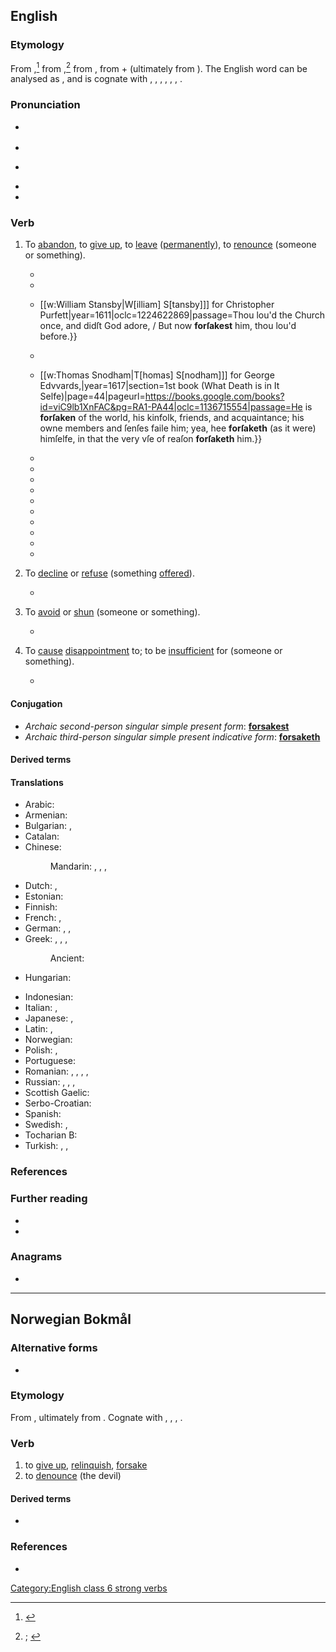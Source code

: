 ==English==
{{was wotd|2021|February|9}}

===Etymology===
{{root|en|ine-pro|*pro-|*seh₂g-}}
From {{inh|en|enm|forsaken|t=to abandon, desert, repudiate, withdraw allegiance from; to deny, reject, shun; to betray; to divorce (a spouse); to disown; to be false to (one's nature, vows, etc.; to give up, renounce, surrender; to discard; to omit; to decline, refuse, reject; to avoid, escape; to cease, desist; to evade, neglect; to contradict, refute; to depart, leave; to become detached, separate}}{{nb...|forsak, forsake, fursake, (Southern England) vorsake|otherforms=1}},<ref>{{R:MED Online|entry=forsāken|pos=v|id=MED17117}}</ref> from {{inh|en|ang|forsacan|t=to oppose; to give up, renounce; to decline, refuse}},<ref>{{R:OED Online|pos=v|id=73585|date=1897|nodot=1}}; {{R:Lexico|pos=v}}</ref> from {{inh|en|gem-pro|*frasakaną|t=to forsake, renounce}}, from {{m|gem-pro|*fra-|pos={{glossary|prefix}} meaning ‘away, off’}} + {{m|gem-pro|*sakaną|t=to charge; to dispute}} (ultimately from {{der|en|ine-pro|*seh₂g-|t=to seek out}}). The English word can be analysed as {{prefix|en|for|sake}}, and is cognate with {{cog|da|forsage|t=to give up}}, {{cog|nl|verzaken|t=to renounce, forsake}}, {{cog|got|𐍃𐌰𐌺𐌰𐌽|t=to quarrel; to rebuke}}, {{cog|gmh|versachen|t=to deny}}, {{cog|no|forsake|t=to give up, renounce}}, {{cog|sv|försaka|t=to be without, give up}}, {{cog|fy|fersaakje}}.

===Pronunciation===
* {{a|RP}} {{IPA|en|/fɔːˈseɪk/|/fə-/}}
* {{audio|en|LL-Q1860 (eng)-Vealhurl-forsake.wav|Audio (RP)}}
* {{a|GA}} {{IPA|en|/fɔɹˈseɪk/}}
* {{rhymes|en|eɪk}}
* {{hyphenation|en|for|sake}}

===Verb===
{{en-verb|forsakes|forsaking|forsook|forsaken}}

# {{lb|en|transitive}} To [[abandon#Verb|abandon]], to [[give up]], to [[leave#Verb|leave]] ([[permanently]]), to [[renounce]] (someone or something).
#* {{RQ:Book of Common Prayer|chapter=Of the Administracion of Publyke Baptisme to be Used in the Churche|url=https://archive.org/details/bookeofcommonpra00chur_1/page/n311/mode/1up|passage=Doeſt thou '''forſake''' the deuill and all his workes? / Aunſwere. I '''forſake''' them.}}
#* {{RQ:Shakespeare Lucrece|page=16|passage=Such hazard now muſt doting {{smallcaps|Tarqvin}} make, / Pawning his honor to obtaine his luſt, / And for himſelfe, himſelfe he muſt '''forſake'''.}}
#* {{quote-book|en|author=Richard Brathwayte [''i.e.'', {{w|Richard Brathwait}}]|chapter=The Third Sonet|chapterurl=https://books.google.com/books?id=OhQzAQAAMAAJ&pg=PP97|title=The Golden Fleece.{{nb...|VVhereto bee Annexed Two Elogies, Entitled Narcissvs Change. And Æsons Dotage.}}|location=London|publisher={{...|Printed by}} [[w:William Stansby|W[illiam] S[tansby]]] for Christopher Purfett{{nb...|dwelling in Holborne, neer Staple Inne.}}|year=1611|oclc=1224622869|passage=Thou lou'd the Church once, and didſt God adore, / But now '''forſakest''' him, thou lou'd before.}}
#* {{RQ:King James Version|Matthew|27|46|page=1255|column=1|passage=And about the ninth houre, [[w:Jesus|Jeſus]] cried with a loud voyce, ſaying, ''Eli, Eli, lamaſabachthani'', that is to ſay, My God, my God, why haſt thou '''forſaken''' mee?}}
#* {{quote-book|en|author=John Moore|chapter=Of the Miserable Life, and Wretched State of Man, by the Meanes of Sinne and Death|title=A Mappe of Mans Mortalitie.{{nb...|Clearely Manifesting the Originall of Death, with the Nature, Fruits, and Effects thereof, both to the Vnregenerate, and Elect Children of God. Diuided into Three Bookes, and Published for the Furtherance of the Wise in Practise, the Humbling of the Strong in Conceit, and for the Comfort and Confirmation of Weake Christians, against the Combat of Death, that They may Wisely and Seasonably be Prepared against the Same. Whereunto are Annexed Two Consolatory Sermons, for Afflicted Christians, in Their Greatest Conflicts.}}|location={{...|Printed by}} [[w:Thomas Snodham|T[homas] S[nodham]]] for George Edvvards,{{nb...|and are to be sold at the signe of the Greyhound in Paules Church-yard.}}|year=1617|section=1st book (What Death is in It Selfe)|page=44|pageurl=https://books.google.com/books?id=viC9lb1XnFAC&pg=RA1-PA44|oclc=1136715554|passage=He is '''forſaken''' of the world, his kinfolk, friends, and acquaintance; his owne members and ſenſes faile him; yea, hee '''forſaketh''' (as it were) himſelfe, in that the very vſe of reaſon '''forſaketh''' him.}}
#* {{RQ:Prior Poetical Works|volume=I|poem=Henry and Emma|page=246|passage=Let Prudence yet obſtruct thy venturous way; / And take good heed, what men will think and ſay: / That beauteous Emma vagrant courſes took; / Her father's houſe and civil life '''forſook'''; / That, full of youthful blood, and fond of man; / She to the wood-land with an exile ran.}}
#* {{RQ:Bailey Dictionary|edition=3rd|entry=To ABANDON|noformat=yes|url=https://archive.org/details/universaletymolo00bailuoft/page/n20/mode/1up|passage=To ABANDON [...] to '''forſake''' utterly, to caſt off; to give up ones ſelf wholly to any prevailing Paſſion or Vice.}}
#* {{RQ:Cowper Poems|title=Hope|page=176|passage=That conſcience there performs her proper part, / And writes a doomſday ſentence on his heart; / '''Forſaking''', and '''forſaken''' of all friends, / He now perceives where earthly pleaſure ends, [...]}}
#* {{quote-journal|en|author=Richard Oastler|authorlink=Richard Oastler|journal=The Fleet Papers; Being Letters to {{w|Thomas Thornhill}}, Esq.{{nb...|of Riddlesworth, in the County of Norfolk}}; from Richard Oastler,{{nb...|His Prisoner in the Fleet. With Occasional Communications from Friends.}}|location=London|publisher=W. J. Cleaver,{{nb...|80, Baker Street, Portman Square}}; and John Pavey,{{nb...|47, Holywell Street, Strand.}}|date=29 May 1841|volume=I|issue=22|page=172|pageurl=https://books.google.com/books?id=k804AAAAIAAJ&pg=PA175-IA25|oclc=1206406608|passage=After having opened the flood-gates to free trade, he &#91;{{w|William Huskisson}}&#93; discovered his error; but his nerve '''forsook''' him, and he could not close the gates.}}
#* {{RQ:Rihani Khalid|chapter=|page=36|passage=There may be nothing noble in renouncing one's country, in abandoning one's home, in '''forsaking''' one's people; but is there not something remarkable in this great move one makes?}}
#* {{quote-song|en|lyricist={{w|Ned Washington}}|composer={{w|Dimitri Tiomkin}}|artist={{w|Tex Ritter}}|title={{w|The Ballad of High Noon}}|year=1952|passage=Do not '''forsake''' me, oh my darlin' / You made that promise when we wed / Do not '''forsake''' me, oh my darlin' / Although you're grievin', I can't be leavin' / Until I shoot Frank Miller dead}}
#* {{quote-journal|en|author=H. G. Ellison|author2=P. G. Barlow|title=Journey through France: Part One|magazine=[[w:Modern Railways|Trains Illustrated]]|location=London|publisher={{w|Ian Allan Publishing}}|month=November|year=1961|page=665|issn=0141-9935|oclc=35845948|passage=After the junction at Saincaize the line '''forsakes''' the Loire, which it has followed for many miles, for its great tributary the Allier, and runs through St. Germain-des-Fossés, the junction for St. Etienne, and Vichy to Clermont Ferrand.}}
#* {{quote-av|en|writers={{w|Trey Parker}}; {{w|Matt Stone}}; {{w|Dave Polsky}}|episode=[[w:Damien (South Park)|Damien]]|title={{w|South Park}}|date=4 February 1998|season=1|number=10|passage=''Stan'': You've got to fight, Jesus. / ''Jesus'': Why, what's the point? No one believes in me. Everyone put their money on Satan. My father '''forsaked'''{{sic}} me, the town '''forsaked'''{{sic}} me. I'm completely '''forsook'''.{{sic}}}}
#* {{quote-book|en|author=Alexander F[rank] Skutch|authorlink=Alexander Skutch|chapter=Duty|title=Moral Foundations: An Introduction to Ethics|location=Mount Jackson, Va.|publisher=Axios Press|year=2007|page=447|pageurl=https://books.google.com/books?id=dJEQAQAAIAAJ&pg=PA446|isbn=978-0-9661908-9-2|passage=But whence comes this strange feeling of duty, which goads exceptional individuals to antagonize their neighbors, '''forsake''' peace of mind and bodily comfort, jeopardize their fortunes and their lives—to risk, in short, all those advantages which the careful observance of conventional duties would place more securely in their grasp, by strengthening their position in the social order?}}
#* {{quote-journal|en|author=Helene Cooper|authorlink=Helene Cooper|title=Obama pledges aid to Haiti|newspaper={{w|The New York Times}}|archiveurl=https://web.archive.org/web/20201216064329/https://www.nytimes.com/2010/01/15/us/15prexy.html|archivedate=16 December 2020|location=New York, N.Y.|publisher={{w|The New York Times Company}}|date=14 January 2010|issn=0362-4331|oclc=971436363|passage=Saying he wanted to "speak directly to the people of Haiti," Mr. [[w:Barack Obama|[Barack] Obama]] gave a brief address from the White House that was one of the sharpest displays of emotion of his presidency. "You will not be '''forsaken'''. You will not be forgotten," he said, and stopped to compose himself. "In this, your hour of greatest need, America stands with you."}}
# {{lb|en|transitive|obsolete}} To [[decline#Verb|decline]] or [[refuse#Verb|refuse]] (something [[offer#Verb|offered]]).
#* {{RQ:Dryden Georgics|book=3|page=106|lines=329–330 and 333–336|passage=The youthful Bull muſt wander in the Wood; / Behind the Mountain, or beyond the Flood: / [...] / With two fair Eyes his Miſtreſs burns his Breaſt; / He looks and languiſhes, and leaves his Reſt; / '''Forſakes''' his Food, and pining for the Laſs, / Is joyleſs of the Grove, and ſpurns the growing Graſs.}}
# {{lb|en|transitive|obsolete}} To [[avoid]] or [[shun]] (someone or something).
#* {{RQ:Tusser Good Husbandrie|year=1580|chapter=The Authors Beleefe|stanza=14|page=196|passage=This was that Pascall lambe [''i.e.'', {{w|Jesus}}] whose loue for vs so stood, / That on the mount of Caluerie, for vs did shed his blood: / Where hanging on the Crosse, no shame he did '''forsake''', / Till death giuen him by pearcing speare, an ende of life did make.}}
# {{lb|en|transitive|obsolete}} To [[cause#Verb|cause]] [[disappointment]] to; to be [[insufficient]] for (someone or something).
#* {{RQ:Goldsmith History of the Earth|volume=V|chapter=Of the Humming-bird, and Its Varieties|part=IV (Of Birds of the Sparrow Kind)|page=320|passage=Theſe birds, on the continent of America, continue to flutter the year round; as their food, which is the honey of flowers, never '''forſakes''' them in thoſe warm latitudes where they are found.}}

====Conjugation====
{{en-conj|forsake|forsook|forsaken|forsaking}}
* ''Archaic second-person singular simple present form'': '''[[forsakest]]'''
* ''Archaic third-person singular simple present indicative form'': '''[[forsaketh]]'''

====Derived terms====
{{col3|en
|[[forsaken]] {{qualifier|adjective}}
|forsakenly
|forsakenness
|forsaker
|[[forsaking]] {{qualifier|noun}}
|godforsaken
|godforsakenly
|godforsakenness
|unforsaken
}}

====Translations====
{{trans-top|to abandon, to give up, to leave (permanently), to renounce (someone or something)}}
* Arabic: {{t+|ar|هَجَرَ}}
* Armenian: {{t+|hy|լքել}}
* Bulgarian: {{t+|bg|изоставям}}, {{t+|bg|напускам}}
* Catalan: {{t+|ca|abandonar}}
* Chinese:
*: Mandarin: {{t+|cmn|放棄}}, {{t+|cmn|放弃|tr=fàngqì}}, {{t+|cmn|拋棄}}, {{t+|cmn|抛弃|tr=pāoqì}}
* Dutch: {{t+|nl|verzaken}}, {{t+|nl|opgeven}}
* Estonian: {{t+|et|hülgama}}
* Finnish: {{t+|fi|hylätä}}
* French: {{t+|fr|abandonner}}, {{t+|fr|renoncer}}
* German: {{t+|de|aufgeben}} {{qualifier|transitive}}, {{t+|de|im Stich lassen}}, {{t+|de|verlassen}}
* Greek: {{t+|el|απαρνούμαι}}, {{t+|el|αποκηρύσσω}}, {{t+|el|εγκαταλείπω}}, {{t+|el|παρατώ}}
*: Ancient: {{t|grc|καταλείπω}}
* Hungarian: {{t+|hu|cserben hagy}}
{{trans-mid}}
* Indonesian: {{t+|id|menelantarkan}}
* Italian: {{t+|it|abbandonare}}, {{t+|it|rinunciare}}
* Japanese: {{t|ja|放棄する|tr=hōki-suru}}, {{t+|ja|見捨てる|tr=みすてる, misuteru}}
* Latin: {{t+|la|deserō}}, {{t|la|relinquō}}
* Norwegian: {{t+|nb|forlate}}
* Polish: {{t+|pl|opuścić}}, {{t+|pl|porzucić}}
* Portuguese: {{t+|pt|abandonar}}
* Romanian: {{t+|ro|abandona}}, {{t+|ro|lăsa}}, {{t+|ro|lepăda}}, {{t+|ro|părăsi}}, {{t+|ro|renunța}}
* Russian: {{t+|ru|оста́вить|pf}}, {{t+|ru|оставля́ть|impf}}, {{t+|ru|поки́нуть|pf}}, {{t+|ru|покида́ть|impf}}
* Scottish Gaelic: {{t|gd|trèig}}
* Serbo-Croatian: {{t+|sh|napustiti}}
* Spanish: {{t+|es|abandonar}}
* Swedish: {{t+|sv|försaka}}, {{t+|sv|överge}}
* Tocharian B: {{t|txb|ār-}}
* Turkish: {{t+|tr|bırakmak}}, {{t+|tr|terketmek}}, {{t+|tr|vazgeçmek}}
{{trans-bottom}}

===References===
<references/>

===Further reading===
* {{R:Century 1911}}
* {{R:Webster 1913}}

===Anagrams===
* {{anagrams|en|a=aefkors|freakos}}

[[Category:English class 6 strong verbs]]

----

==Norwegian Bokmål==

===Alternative forms===
* {{l|nb|forsage}}

===Etymology===
From {{der|nb|nds|vorsaken}}, ultimately from {{der|nb|gem-pro|*frasakaną}}. Cognate with {{cog|da|forsage}}, {{cog|sv|försaka}}, {{cog|en|forsake}}, {{cog|nl|verzaken}}.

===Verb===
{{head|nb|verb|imperative|forsak|present tense|forsaker|simple past and past participle|forsaka|or|forsaket|present participle|forsakende}}

# to [[give up]], [[relinquish]], [[#English|forsake]]
# to [[denounce]] (the devil)

====Derived terms====
* {{l|nb|forsakelse}}

===References===
* {{R:The Bokmål Dictionary}}